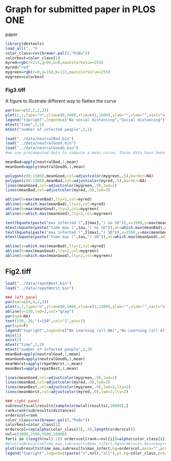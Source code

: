 # Graph for submitted paper in PLOS ONE 

paper

```r
library(devtools)
load_all("..")
color_class=rev(brewer.pal(5,"PuBu"))
colorbest=color_class[1]
myred=rgb(r=213,g=94,b=0,maxColorValue=255)
myred="red"
mygreen=rgb(r=0,g=158,b=115,maxColorValue=255)
mygreen=colorbest
```


### Fig3.tiff

A figure to illustrate different way to flatten the curve

```r
par(mar=c(2,2,2,2))
plot(1,1,type="n",ylim=c(0,500),xlim=c(1,1500),ylab="",xlab="",xaxt="n",yaxt="n")
legend("topright",legend=c("No social distancing","Social distancing"),fill=c(myred,mygreen),cex=.95)
mtext("time",1,1)
mtext("number of infected people",2,1)

load("../data/neutralBad.bin")
load("../data/neutralGood.bin")
load("../data/neutralGoodG.bin")
#we use precomputed data to compute a mean curve, those data have been generated using the scripts in "exec/graphPaper.R"

meanBad=apply(neutralBad,1,mean)
meanGood=apply(neutralGoodG,1,mean)

polygon(c(0:1500),meanGood,col=adjustcolor(mygreen,.5),border=NA)
polygon(c(0:1500),meanBad,col=adjustcolor(myred,.5),border=NA)
lines(meanGood,col=adjustcolor(mygreen,.9),lwd=2)
lines(meanBad,col=adjustcolor(myred,.9),lwd=2)

abline(h=max(meanBad),lty=2,col=myred)
abline(v=which.max(meanBad),lty=2,col=myred)
abline(h=max(meanGood),lty=2,col=mygreen)
abline(v=which.max(meanGood),lty=2,col=mygreen)

text(bquote(paste("max infected (",I[max],") no SD")),x=1500,y=max(meanBad)+10,pos=2,cex=.8)
mtext(bquote(paste("time max (",tau,") no SD")),at=which.max(meanBad),adj=1,cex=.8)
text(bquote(paste("max infected (",I[max],") SD")),x=1500,y=max(meanGood)+10,pos=2,cex=.8)
mtext(bquote(paste("time max (",tau,") SD")),at=which.max(meanGood),adj=0,cex=.8)

abline(v=which.max(meanBad),lty=2,col=myred)
abline(h=max(meanGood),lty=2,col=mygreen)
abline(v=which.max(meanGood),lty=2,col=mygreen)
```

## Fig2.tiff

```r
load("../data/repetBest.bin") 
load("../data/repetWorst.bin") 

### left panel
par(mar=c(4,4,2,2))
plot(1,1,type="n",ylim=c(0,500),xlim=c(1,1500),ylab="",xlab="",xaxt="n",yaxt="n")
abline(v=150,lwd=2,col="gray")
par(xpd=NA)
text(150,-20,"t=150",col="1",pos=1)
par(xpd=F)
legend("topright",legend=c("No Learning (all NA)","No Learning (all A)","Worst Simulations","Best Simulations"),col=c(myred,mygreen),lty=c(1,1,2,2),lwd=2,cex=.95)
axis(1)
axis(2)
mtext("time",1,3)
mtext("number of infected people",2,3)
meanBad=apply(neutralGood,1,mean)
meanGood=apply(neutralGoodG,1,mean)
meanWorst=apply(repetWorst,1,mean)
meanBest=apply(repetBest,1,mean)

lines(meanGood,col=adjustcolor(mygreen,.9),lwd=2)
lines(meanBad,col=adjustcolor(myred,.9),lwd=2)
lines(meanBest,col=adjustcolor(mygreen,.9),lwd=2,lty=2)
lines(meanWorst,col=adjustcolor(myred,.9),lwd=2,lty=2)

### right panel
subresults=allresults[sample(nrow(allresults),20000),]
rank=rank(subresults$distances)
orderscol=rank
color_class=rev(brewer.pal(5,"PuBu"))
colorbest=color_class[1]
orderscol=rep(alpha(color_class[5],.4),length(orderscol))
nvl=c(1000,2500,5000,10000)
for(i in (length(nvl):1)) orderscol[rank<=nvl[i]]=alpha(color_class[i],.4)
#plot(subresults$time_max,subresults$max_infect,bg=orderscol,main=expression(I[max]*" wrt "*tau),pch=21,xlab=expression(tau),ylab=expression(I[max]),lwd=.1)
plot(subresults$time_max,subresults$max_infect,bg=orderscol,main="",pch=21,xlab=expression(tau),ylab=expression(I[max]),lwd=.1)
legend("topright",legend=c(paste("<",nvl),"all"),pt.bg=color_class,pch=21,col=alpha(1,.5),pt.lwd=.1,title="Rank")
```

